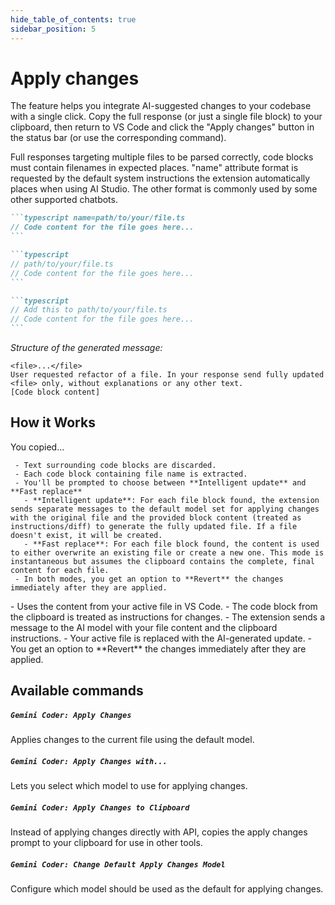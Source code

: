 ```yaml
---
hide_table_of_contents: true
sidebar_position: 5
---
```



# Apply changes

The feature helps you integrate AI-suggested changes to your codebase with a single click. Copy the full response (or just a single file block) to your clipboard, then return to VS Code and click the "Apply changes" button in the status bar (or use the corresponding command).

Full responses targeting multiple files to be parsed correctly, code blocks must contain filenames in expected places. "name" attribute format is requested by the default system instructions the extension automatically places when using AI Studio. The other format is commonly used by some other supported chatbots.

<Tabs groupId="apply-changes-format">
  <TabItem value="format" label='"name" attribute'>

````markdown
```typescript name=path/to/your/file.ts
// Code content for the file goes here...
```
````

  </TabItem>
  <TabItem value="comment" label="First line comment">

````markdown
```typescript
// path/to/your/file.ts
// Code content for the file goes here...
```
````

````markdown
```typescript
// Add this to path/to/your/file.ts
// Code content for the file goes here...
```
````

  </TabItem>
</Tabs>

_Structure of the generated message:_

```
<file>...</file>
User requested refactor of a file. In your response send fully updated <file> only, without explanations or any other text.
[Code block content]
```

## How it Works

You copied...

<Tabs groupId="apply-changes-format">
  <TabItem value="format" label='whole response'>

     - Text surrounding code blocks are discarded.
     - Each code block containing file name is extracted.
     - You'll be prompted to choose between **Intelligent update** and **Fast replace**
       - **Intelligent update**: For each file block found, the extension sends separate messages to the default model set for applying changes with the original file and the provided block content (treated as instructions/diff) to generate the fully updated file. If a file doesn't exist, it will be created.
       - **Fast replace**: For each file block found, the content is used to either overwrite an existing file or create a new one. This mode is instantaneous but assumes the clipboard contains the complete, final content for each file.
     - In both modes, you get an option to **Revert** the changes immediately after they are applied.

  </TabItem>
  <TabItem value="comment" label="single code block">
   - Uses the content from your active file in VS Code.
   - The code block from the clipboard is treated as instructions for changes.
   - The extension sends a message to the AI model with your file content and the clipboard instructions.
   - Your active file is replaced with the AI-generated update.
   - You get an option to **Revert** the changes immediately after they are applied.

  </TabItem>

</Tabs>

## Available commands

##### `Gemini Coder: Apply Changes`

Applies changes to the current file using the default model.

##### `Gemini Coder: Apply Changes with...`

Lets you select which model to use for applying changes.

##### `Gemini Coder: Apply Changes to Clipboard`

Instead of applying changes directly with API, copies the apply changes prompt to your clipboard for use in other tools.

##### `Gemini Coder: Change Default Apply Changes Model`

Configure which model should be used as the default for applying changes.
